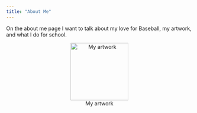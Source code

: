 ```yaml
---
title: "About Me"
---
```


On the about me page I want to talk about my love for Baseball, my artwork, and what I do for school.

::: {style="text-align: center;"}
![My artwork](pics/Art1.JPEG){alt="My artwork" width="156"}
:::
